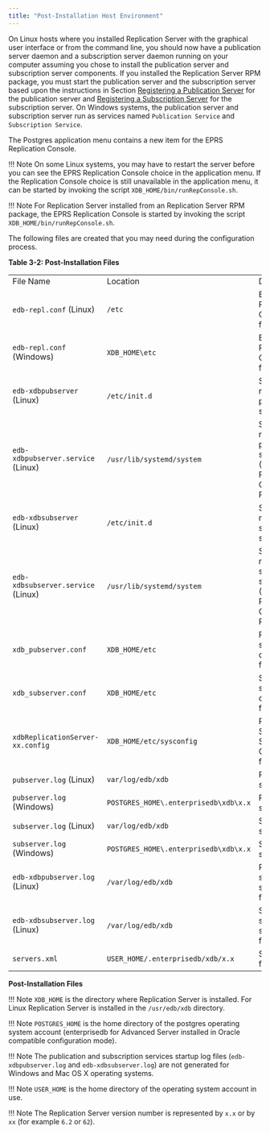 ```yaml
---
title: "Post-Installation Host Environment"
---
```


<div id="post_installation_host_environment" class="registered_link"></div>

On Linux hosts where you installed Replication Server with the graphical user interface or from the command line, you should now have a publication server daemon and a subscription server daemon running on your computer assuming you chose to install the publication server and subscription server components. If you installed the Replication Server RPM package, you must start the publication server and the subscription server based upon the instructions in Section [Registering a Publication Server](../05_smr_operation/02_creating_publication/01_registering_publication_server/#registering_publication_server) for the publication server and [Registering a Subscription Server](../05_smr_operation/03_creating_subscription/01_registering_subscription_server/#registering_subscription_server) for the subscription server. On Windows systems, the publication server and subscription server run as services named `Publication Service` and `Subscription Service`.

The Postgres application menu contains a new item for the EPRS Replication Console.

!!! Note
    On some Linux systems, you may have to restart the server before you can see the EPRS Replication Console choice in the application menu. If the Replication Console choice is still unavailable in the application menu, it can be started by invoking the script `XDB_HOME/bin/runRepConsole.sh`.

!!! Note
    For Replication Server installed from an Replication Server RPM package, the EPRS Replication Console is started by invoking the script `XDB_HOME/bin/runRepConsole.sh`.

The following files are created that you may need during the configuration process.

**Table 3-2: Post-Installation Files**

|                                    |                                       |                                                                                      |
| ---------------------------------- | ------------------------------------- | ------------------------------------------------------------------------------------ |
| File Name                          | Location                              | Description                                                                          |
| `edb-repl.conf` (Linux)            | `/etc`                                | EPRS Replication Configuration file                                                   |
| `edb-repl.conf` (Windows)          | `XDB_HOME\etc`                        | EPRS Replication Configuration file                                                   |
| `edb-xdbpubserver` (Linux)         | `/etc/init.d`                         | Start, stop, or restart the publication server                                       |
| `edb-xdbpubserver.service` (Linux) | `/usr/lib/systemd/system`             | Start, stop, or restart the publication server (CentOS 7, RHEL 7, CentOS 8, RHEL 8)  |
| `edb-xdbsubserver` (Linux)         | `/etc/init.d`                         | Start, stop, or restart the subscription server                                      |
| `edb-xdbsubserver.service` (Linux) | `/usr/lib/systemd/system`             | Start, stop, or restart the subscription server (CentOS 7, RHEL 7, CentOS 8, RHEL 8) |
| `xdb_pubserver.conf`               | `XDB_HOME/etc`                        | Publication server configuration file                                                |
| `xdb_subserver.conf`               | `XDB_HOME/etc`                        | Subscription server configuration file                                               |
| `xdbReplicationServer-xx.config`   | `XDB_HOME/etc/sysconfig`              | Replication Server Startup Configuration file                                                       |
| `pubserver.log` (Linux)            | `var/log/edb/xdb`                     | Publication server log file                                                          |
| `pubserver.log` (Windows)          | `POSTGRES_HOME\.enterprisedb\xdb\x.x` | Publication server log file                                                          |
| `subserver.log` (Linux)            | `var/log/edb/xdb`                     | Subscription server log file                                                         |
| `subserver.log` (Windows)          | `POSTGRES_HOME\.enterprisedb\xdb\x.x` | Subscription server log file                                                         |
| `edb-xdbpubserver.log` (Linux)     | `/var/log/edb/xdb`                    | Publication services startup log file                                                |
| `edb-xdbsubserver.log` (Linux)     | `/var/log/edb/xdb`                    | Subscription services startup log file                                               |
| `servers.xml`                      | `USER_HOME/.enterprisedb/xdb/x.x`     | Server login file                                                                    |

**Post-Installation Files**

!!! Note
    `XDB_HOME` is the directory where Replication Server is installed. For Linux Replication Server is installed in the `/usr/edb/xdb` directory.

!!! Note
    `POSTGRES_HOME` is the home directory of the postgres operating system account (enterprisedb for Advanced Server installed in Oracle compatible configuration mode).

!!! Note
    The publication and subscription services startup log files (`edb-xdbpubserver.log` and `edb-xdbsubserver.log`) are not generated for Windows and Mac OS X operating systems.

!!! Note
    `USER_HOME` is the home directory of the operating system account in use.

!!! Note
    The Replication Server version number is represented by `x.x` or by `xx` (for example `6.2` or `62`).
